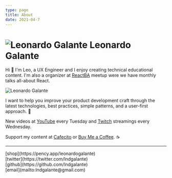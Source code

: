 ```yaml
---
type: page
title: About
date: 2021-04-7
---
```


# ![Leonardo Galante](/images/lg.png) Leonardo Galante

Hi 👋 I'm Leo, a UX Engineer and I enjoy creating technical educational content.
I'm also a organizer at [ReactBA](https://www.meetup.com/es-ES/React-en-Buenos-Aires) meetup were we have monthly talks all-about React.

<img src="/images/cover.jpg" alt="Leonardo Galante" className="cover" />

I want to help you improve your product development craft through the latest technologies, best practices, simple patterns, and a user-first approach. 💎

New videos at [YouTube](https://youtube.com/c/leonardogalante) every Tuesday and [Twitch](https://www.twitch.tv/lndgalante) streamings every Wednesday.

Support my content at
[Cafecito](https://cafecito.app/leonardogalante) or [Buy Me a Coffee](https://www.buymeacoffee.com/lndgalant). ☕

---

<div>
  [shop](https://pency.app/leonardogalante)
  <br />
  [twitter](https://twitter.com/lndgalante)
  <br />
  [github](https://github.com/lndgalante)
  <br />
  [email](mailto:lndgalante@gmail.com)
</div>

